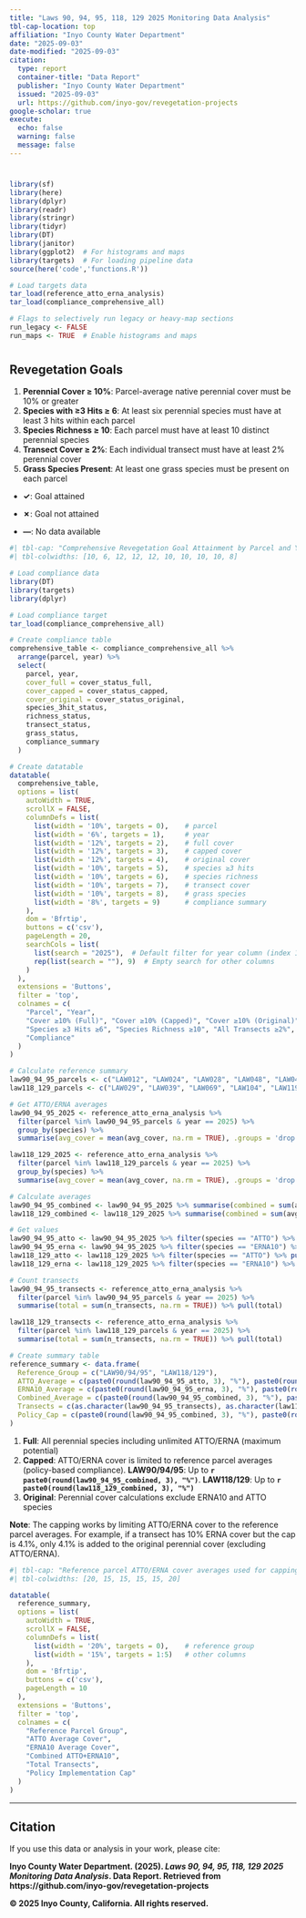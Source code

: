 ```yaml
---
title: "Laws 90, 94, 95, 118, 129 2025 Monitoring Data Analysis"
tbl-cap-location: top   
affiliation: "Inyo County Water Department"
date: "2025-09-03"
date-modified: "2025-09-03"
citation:
  type: report
  container-title: "Data Report"
  publisher: "Inyo County Water Department"
  issued: "2025-09-03"
  url: https://github.com/inyo-gov/revegetation-projects
google-scholar: true
execute:
  echo: false
  warning: false
  message: false
---
```


# 

```r
library(sf)
library(here)
library(dplyr)
library(readr)
library(stringr)
library(tidyr)
library(DT)
library(janitor)
library(ggplot2)  # For histograms and maps
library(targets)  # For loading pipeline data
source(here('code','functions.R'))

# Load targets data
tar_load(reference_atto_erna_analysis)
tar_load(compliance_comprehensive_all)
```

```r
# Flags to selectively run legacy or heavy-map sections
run_legacy <- FALSE
run_maps <- TRUE  # Enable histograms and maps
```

# 

## Revegetation Goals

1.  **Perennial Cover ≥ 10%**: Parcel-average native perennial cover must be 10% or greater
2.  **Species with ≥3 Hits ≥ 6**: At least six perennial species must have at least 3 hits within each parcel
3.  **Species Richness ≥ 10**: Each parcel must have at least 10 distinct perennial species
4.  **Transect Cover ≥ 2%**: Each individual transect must have at least 2% perennial cover
5.  **Grass Species Present**: At least one grass species must be present on each parcel

-   **✓**: Goal attained

-   **✗**: Goal not attained

-   **—**: No data available

```r
#| tbl-cap: "Comprehensive Revegetation Goal Attainment by Parcel and Year. Shows three compliance scenarios: Original (no ATTO/ERNA), Capped (reference-based ATTO/ERNA limits), and Full (unlimited ATTO/ERNA). All other goals (species counts, richness, transect coverage, grass presence) remain consistent across scenarios."
#| tbl-colwidths: [10, 6, 12, 12, 12, 10, 10, 10, 10, 8]

# Load compliance data
library(DT)
library(targets)
library(dplyr)

# Load compliance target
tar_load(compliance_comprehensive_all)

# Create compliance table
comprehensive_table <- compliance_comprehensive_all %>%
  arrange(parcel, year) %>%
  select(
    parcel, year,
    cover_full = cover_status_full,
    cover_capped = cover_status_capped, 
    cover_original = cover_status_original,
    species_3hit_status,
    richness_status,
    transect_status,
    grass_status,
    compliance_summary
  )

# Create datatable
datatable(
  comprehensive_table,
  options = list(
    autoWidth = TRUE,
    scrollX = FALSE,
    columnDefs = list(
      list(width = '10%', targets = 0),    # parcel
      list(width = '6%', targets = 1),     # year
      list(width = '12%', targets = 2),    # full cover
      list(width = '12%', targets = 3),    # capped cover
      list(width = '12%', targets = 4),    # original cover
      list(width = '10%', targets = 5),    # species ≥3 hits
      list(width = '10%', targets = 6),    # species richness
      list(width = '10%', targets = 7),    # transect cover
      list(width = '10%', targets = 8),    # grass species
      list(width = '8%', targets = 9)      # compliance summary
    ),
    dom = 'Bfrtip',
    buttons = c('csv'),
    pageLength = 20,
    searchCols = list(
      list(search = "2025"),  # Default filter for year column (index 1)
      rep(list(search = ""), 9)  # Empty search for other columns
    )
  ),
  extensions = 'Buttons',
  filter = 'top',
  colnames = c(
    "Parcel", "Year", 
    "Cover ≥10% (Full)", "Cover ≥10% (Capped)", "Cover ≥10% (Original)",
    "Species ≥3 Hits ≥6", "Species Richness ≥10", "All Transects ≥2%", "Grass Species ≥1",
    "Compliance"
  )
)
```

```r
# Calculate reference summary
law90_94_95_parcels <- c("LAW012", "LAW024", "LAW028", "LAW048", "LAW049", "LAW091", "LAW093", "LAW117", "LAW130", "LAW134")
law118_129_parcels <- c("LAW029", "LAW039", "LAW069", "LAW104", "LAW119", "PLC202", "PLC219", "PLC227", "PLC230")

# Get ATTO/ERNA averages
law90_94_95_2025 <- reference_atto_erna_analysis %>%
  filter(parcel %in% law90_94_95_parcels & year == 2025) %>%
  group_by(species) %>%
  summarise(avg_cover = mean(avg_cover, na.rm = TRUE), .groups = 'drop')

law118_129_2025 <- reference_atto_erna_analysis %>%
  filter(parcel %in% law118_129_parcels & year == 2025) %>%
  group_by(species) %>%
  summarise(avg_cover = mean(avg_cover, na.rm = TRUE), .groups = 'drop')

# Calculate averages
law90_94_95_combined <- law90_94_95_2025 %>% summarise(combined = sum(avg_cover, na.rm = TRUE)) %>% pull(combined)
law118_129_combined <- law118_129_2025 %>% summarise(combined = sum(avg_cover, na.rm = TRUE)) %>% pull(combined)

# Get values
law90_94_95_atto <- law90_94_95_2025 %>% filter(species == "ATTO") %>% pull(avg_cover)
law90_94_95_erna <- law90_94_95_2025 %>% filter(species == "ERNA10") %>% pull(avg_cover)
law118_129_atto <- law118_129_2025 %>% filter(species == "ATTO") %>% pull(avg_cover)
law118_129_erna <- law118_129_2025 %>% filter(species == "ERNA10") %>% pull(avg_cover)

# Count transects
law90_94_95_transects <- reference_atto_erna_analysis %>%
  filter(parcel %in% law90_94_95_parcels & year == 2025) %>%
  summarise(total = sum(n_transects, na.rm = TRUE)) %>% pull(total)

law118_129_transects <- reference_atto_erna_analysis %>%
  filter(parcel %in% law118_129_parcels & year == 2025) %>%
  summarise(total = sum(n_transects, na.rm = TRUE)) %>% pull(total)

# Create summary table
reference_summary <- data.frame(
  Reference_Group = c("LAW90/94/95", "LAW118/129"),
  ATTO_Average = c(paste0(round(law90_94_95_atto, 3), "%"), paste0(round(law118_129_atto, 3), "%")),
  ERNA10_Average = c(paste0(round(law90_94_95_erna, 3), "%"), paste0(round(law118_129_erna, 3), "%")),
  Combined_Average = c(paste0(round(law90_94_95_combined, 3), "%"), paste0(round(law118_129_combined, 3), "%")),
  Transects = c(as.character(law90_94_95_transects), as.character(law118_129_transects)),
  Policy_Cap = c(paste0(round(law90_94_95_combined, 3), "%"), paste0(round(law118_129_combined, 3), "%"))
)
```

1.  **Full**: All perennial species including unlimited ATTO/ERNA (maximum potential)
2.  **Capped**: ATTO/ERNA cover is limited to reference parcel averages (policy-based compliance). **LAW90/94/95**: Up to **`r paste0(round(law90_94_95_combined, 3), "%")`**. **LAW118/129**: Up to **`r paste0(round(law118_129_combined, 3), "%")`**
3.  **Original**: Perennial cover calculations exclude ERNA10 and ATTO species

**Note**: The capping works by limiting ATTO/ERNA cover to the reference parcel averages. For example, if a transect has 10% ERNA cover but the cap is 4.1%, only 4.1% is added to the original perennial cover (excluding ATTO/ERNA).

```r
#| tbl-cap: "Reference parcel ATTO/ERNA cover averages used for capping calculations"
#| tbl-colwidths: [20, 15, 15, 15, 15, 20]

datatable(
  reference_summary,
  options = list(
    autoWidth = TRUE,
    scrollX = FALSE,
    columnDefs = list(
      list(width = '20%', targets = 0),    # reference group
      list(width = '15%', targets = 1:5)   # other columns
    ),
    dom = 'Bfrtip',
    buttons = c('csv'),
    pageLength = 10
  ),
  extensions = 'Buttons',
  filter = 'top',
  colnames = c(
    "Reference Parcel Group", 
    "ATTO Average Cover", 
    "ERNA10 Average Cover", 
    "Combined ATTO+ERNA10", 
    "Total Transects",
    "Policy Implementation Cap"
  )
)
```

---

## Citation

If you use this data or analysis in your work, please cite:

**Inyo County Water Department. (2025). *Laws 90, 94, 95, 118, 129 2025 Monitoring Data Analysis*. Data Report. Retrieved from https://github.com/inyo-gov/revegetation-projects**

**© 2025 Inyo County, California. All rights reserved.**